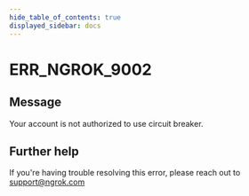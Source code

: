 ```yaml
---
hide_table_of_contents: true
displayed_sidebar: docs
---
```



# ERR_NGROK_9002

## Message

Your account is not authorized to use circuit breaker.

<ErrorDetails error="err_ngrok_9002" />

## Further help

If you're having trouble resolving this error, please reach out to [support@ngrok.com](mailto:support@ngrok.com?subject=Help%20with%20ERR_NGROK_9002)
